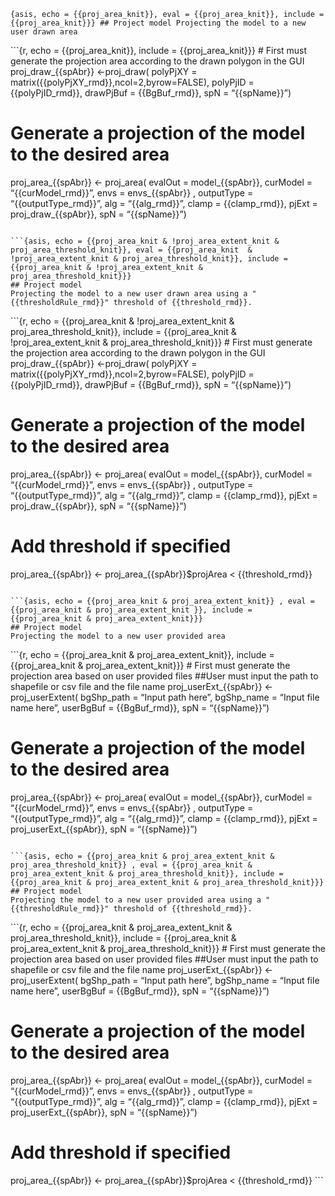 ```{asis, echo = {{proj_area_knit}}, eval = {{proj_area_knit}}, include = {{proj_area_knit}}}
## Project model
Projecting the model to a new user drawn area 
```

```{r, echo = {{proj_area_knit}}, include = {{proj_area_knit}}}
# First must generate the projection area according to the drawn polygon in the GUI
proj_draw_{{spAbr}} <-proj_draw(
  polyPjXY = matrix({{polyPjXY_rmd}},ncol=2,byrow=FALSE),
  polyPjID = {{polyPjID_rmd}},
  drawPjBuf = {{BgBuf_rmd}},
  spN = "{{spName}}")

# Generate a projection of the model to the desired area
proj_area_{{spAbr}} <- proj_area(
  evalOut = model_{{spAbr}},
  curModel = "{{curModel_rmd}}",
  envs = envs_{{spAbr}} , 
  outputType = "{{outputType_rmd}}",
  alg = "{{alg_rmd}}",
  clamp = {{clamp_rmd}},
  pjExt = proj_draw_{{spAbr}},
  spN = "{{spName}}") 

```

```{asis, echo = {{proj_area_knit & !proj_area_extent_knit & proj_area_threshold_knit}}, eval = {{proj_area_knit  & !proj_area_extent_knit & proj_area_threshold_knit}}, include = {{proj_area_knit & !proj_area_extent_knit & proj_area_threshold_knit}}}
## Project model
Projecting the model to a new user drawn area using a "{{thresholdRule_rmd}}" threshold of {{threshold_rmd}}. 
```

```{r, echo =  {{proj_area_knit & !proj_area_extent_knit & proj_area_threshold_knit}}, include = {{proj_area_knit & !proj_area_extent_knit & proj_area_threshold_knit}}}
# First must generate the projection area according to the drawn polygon in the GUI
proj_draw_{{spAbr}} <-proj_draw(
  polyPjXY = matrix({{polyPjXY_rmd}},ncol=2,byrow=FALSE),
  polyPjID = {{polyPjID_rmd}},
  drawPjBuf = {{BgBuf_rmd}},
  spN = "{{spName}}")

# Generate a projection of the model to the desired area
proj_area_{{spAbr}} <- proj_area(
  evalOut = model_{{spAbr}},
  curModel = "{{curModel_rmd}}",
  envs = envs_{{spAbr}} , 
  outputType = "{{outputType_rmd}}",
  alg = "{{alg_rmd}}",
  clamp = {{clamp_rmd}},
  pjExt = proj_draw_{{spAbr}},
  spN = "{{spName}}") 

# Add threshold if specified 
proj_area_{{spAbr}} <- proj_area_{{spAbr}}$projArea < {{threshold_rmd}}
```

```{asis, echo = {{proj_area_knit & proj_area_extent_knit}} , eval = {{proj_area_knit & proj_area_extent_knit }}, include = {{proj_area_knit & proj_area_extent_knit}}}
## Project model
Projecting the model to a new user provided area 
```

```{r, echo = {{proj_area_knit & proj_area_extent_knit}}, include = {{proj_area_knit & proj_area_extent_knit}}}
# First must generate the projection area based on user provided files
  ##User must input the path to shapefile or csv file and the file name 
proj_userExt_{{spAbr}} <- proj_userExtent(
  bgShp_path = "Input path here",
  bgShp_name = "Input file name here",
  userBgBuf = {{BgBuf_rmd}},
  spN = "{{spName}}")

# Generate a projection of the model to the desired area
proj_area_{{spAbr}} <- proj_area(
  evalOut = model_{{spAbr}},
  curModel = "{{curModel_rmd}}",
  envs = envs_{{spAbr}} , 
  outputType = "{{outputType_rmd}}",
  alg = "{{alg_rmd}}",
  clamp = {{clamp_rmd}},
  pjExt = proj_userExt_{{spAbr}},
  spN = "{{spName}}") 

```

```{asis, echo = {{proj_area_knit & proj_area_extent_knit & proj_area_threshold_knit}} , eval = {{proj_area_knit & proj_area_extent_knit & proj_area_threshold_knit}}, include = {{proj_area_knit & proj_area_extent_knit & proj_area_threshold_knit}}}
## Project model
Projecting the model to a new user provided area using a "{{thresholdRule_rmd}}" threshold of {{threshold_rmd}}. 
```

```{r, echo = {{proj_area_knit & proj_area_extent_knit & proj_area_threshold_knit}}, include = {{proj_area_knit & proj_area_extent_knit & proj_area_threshold_knit}}}
# First must generate the projection area based on user provided files
  ##User must input the path to shapefile or csv file and the file name 
proj_userExt_{{spAbr}} <- proj_userExtent(
  bgShp_path = "Input path here",
  bgShp_name = "Input file name here",
  userBgBuf = {{BgBuf_rmd}},
  spN = "{{spName}}")

# Generate a projection of the model to the desired area
proj_area_{{spAbr}} <- proj_area(
  evalOut = model_{{spAbr}},
  curModel = "{{curModel_rmd}}",
  envs = envs_{{spAbr}} , 
  outputType = "{{outputType_rmd}}",
  alg = "{{alg_rmd}}",
  clamp = {{clamp_rmd}},
  pjExt = proj_userExt_{{spAbr}},
  spN = "{{spName}}") 

# Add threshold if specified 
proj_area_{{spAbr}} <- proj_area_{{spAbr}}$projArea < {{threshold_rmd}}
```
